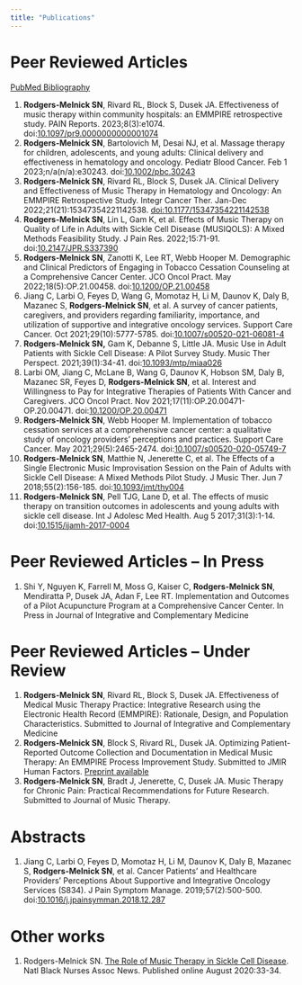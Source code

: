 ```yaml
---
title: "Publications"
---
```


# Peer Reviewed Articles

[PubMed Bibliography](https://www.ncbi.nlm.nih.gov/myncbi/samuel.rodgers-melnick.1/bibliography/public/)

1.  **Rodgers-Melnick SN**, Rivard RL, Block S, Dusek JA. Effectiveness of music therapy within community hospitals: an EMMPIRE retrospective study. PAIN Reports. 2023;8(3):e1074. doi:[10.1097/pr9.0000000000001074](http://doi.org/10.1097/pr9.0000000000001074)
2.  **Rodgers-Melnick SN**, Bartolovich M, Desai NJ, et al. Massage therapy for children, adolescents, and young adults: Clinical delivery and effectiveness in hematology and oncology. Pediatr Blood Cancer. Feb 1 2023;n/a(n/a):e30243. doi:[10.1002/pbc.30243](http://doi.org/10.1002/pbc.30243)
3.  **Rodgers-Melnick SN**, Rivard RL, Block S, Dusek JA. Clinical Delivery and Effectiveness of Music Therapy in Hematology and Oncology: An EMMPIRE Retrospective Study. Integr Cancer Ther. Jan-Dec 2022;21(21):15347354221142538. [doi:10.1177/15347354221142538](http://doi.org/10.1177/15347354221142538)
4.  **Rodgers-Melnick SN**, Lin L, Gam K, et al. Effects of Music Therapy on Quality of Life in Adults with Sickle Cell Disease (MUSIQOLS): A Mixed Methods Feasibility Study. J Pain Res. 2022;15:71-91. doi:[10.2147/JPR.S337390](http://doi.org/10.2147/JPR.S337390)
5.  **Rodgers-Melnick SN**, Zanotti K, Lee RT, Webb Hooper M. Demographic and Clinical Predictors of Engaging in Tobacco Cessation Counseling at a Comprehensive Cancer Center. JCO Oncol Pract. May 2022;18(5):OP.21.00458. doi:[10.1200/OP.21.00458](http://doi.org/10.1200/OP.21.00458)
6.  Jiang C, Larbi O, Feyes D, Wang G, Momotaz H, Li M, Daunov K, Daly B, Mazanec S, **Rodgers-Melnick SN**, et al. A survey of cancer patients, caregivers, and providers regarding familiarity, importance, and utilization of supportive and integrative oncology services. Support Care Cancer. Oct 2021;29(10):5777-5785. doi:[10.1007/s00520-021-06081-4](http://doi.org/10.1007/s00520-021-06081-4)
7.  **Rodgers-Melnick SN,** Gam K, Debanne S, Little JA. Music Use in Adult Patients with Sickle Cell Disease: A Pilot Survey Study. Music Ther Perspect. 2021;39(1):34-41. doi:[10.1093/mtp/miaa026](http://doi.org/10.1093/mtp/miaa026)
8.  Larbi OM, Jiang C, McLane B, Wang G, Daunov K, Hobson SM, Daly B, Mazanec SR, Feyes D, **Rodgers-Melnick SN**, et al. Interest and Willingness to Pay for Integrative Therapies of Patients With Cancer and Caregivers. JCO Oncol Pract. Nov 2021;17(11):OP.20.00471-OP.20.00471. doi:[10.1200/OP.20.00471](http://doi.org/10.1200/OP.20.00471)
9.  **Rodgers-Melnick SN**, Webb Hooper M. Implementation of tobacco cessation services at a comprehensive cancer center: a qualitative study of oncology providers' perceptions and practices. Support Care Cancer. May 2021;29(5):2465-2474. doi:[10.1007/s00520-020-05749-7](http://doi.org/10.1007/s00520-020-05749-7)
10. **Rodgers-Melnick SN**, Matthie N, Jenerette C, et al. The Effects of a Single Electronic Music Improvisation Session on the Pain of Adults with Sickle Cell Disease: A Mixed Methods Pilot Study. J Music Ther. Jun 7 2018;55(2):156-185. doi:[10.1093/jmt/thy004](http://doi.org/10.1093/jmt/thy004)
11. **Rodgers-Melnick SN**, Pell TJG, Lane D, et al. The effects of music therapy on transition outcomes in adolescents and young adults with sickle cell disease. Int J Adolesc Med Health. Aug 5 2017;31(3):1-14. doi:[10.1515/ijamh-2017-0004](http://doi.org/10.1515/ijamh-2017-0004)

# Peer Reviewed Articles -- In Press

1.  Shi Y, Nguyen K, Farrell M, Moss G, Kaiser C, **Rodgers-Melnick SN**, Mendiratta P, Dusek JA, Adan F, Lee RT. Implementation and Outcomes of a Pilot Acupuncture Program at a Comprehensive Cancer Center. In Press in Journal of Integrative and Complementary Medicine

# Peer Reviewed Articles -- Under Review

1.  **Rodgers-Melnick SN**, Rivard RL, Block S, Dusek JA. Effectiveness of Medical Music Therapy Practice: Integrative Research using the Electronic Health Record (EMMPIRE): Rationale, Design, and Population Characteristics. Submitted to Journal of Integrative and Complementary Medicine
2.  **Rodgers-Melnick SN**, Block S, Rivard RL, Dusek JA. Optimizing Patient-Reported Outcome Collection and Documentation in Medical Music Therapy: An EMMPIRE Process Improvement Study. Submitted to JMIR Human Factors. [Preprint available](https://preprints.jmir.org/preprint/46528)
3.  **Rodgers-Melnick SN**, Bradt J, Jenerette, C, Dusek JA. Music Therapy for Chronic Pain: Practical Recommendations for Future Research. Submitted to Journal of Music Therapy.

# Abstracts

1.  Jiang C, Larbi O, Feyes D, Momotaz H, Li M, Daunov K, Daly B, Mazanec S, **Rodgers-Melnick SN**, et al. Cancer Patients' and Healthcare Providers' Perceptions About Supportive and Integrative Oncology Services (S834). J Pain Symptom Manage. 2019;57(2):500-500. doi:[10.1016/j.jpainsymman.2018.12.287](http://doi.org/10.1016/j.jpainsymman.2018.12.287)

# Other works

1.  Rodgers-Melnick SN. [The Role of Music Therapy in Sickle Cell Disease](https://www.nbna.org//Files/NBNA%20Newsletters/cs_NBNA_SUMMER_2020%2010.28.pdf). Natl Black Nurses Assoc News. Published online August 2020:33-34.
